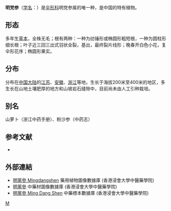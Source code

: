 {{NoteTA|G1=LS}}
{{Speciesbox
| genus = Changium
| species = smyrnioides
| authority = Wolff
}}

'''明党参'''（[[学名|学名]]：{{lang|la|''Changium smyrnioides''}}）是[[伞形科|伞形科]]明党参属的唯一种，是中国的特有植物。

==形态==
多年生[[草本|草本]]，全株无毛；根有两种：一种为纺锤形或椭圆形粗短根，一种为圆柱形细长根；叶子近三回三出式羽状全裂，基出，最终裂片线形；晚春开白色小花，复伞形花序；椭圆形果实。

==分布==
分布在[[中国大陆|中国大陆]]的[[江苏|江苏]]、[[安徽|安徽]]、[[浙江|浙江]]等地，生长于海拔200米至400米的地区，多生长在山地土壤肥厚的地方和山坡岩石缝隙中，目前尚未由人工引种栽培。

== 别名 ==
山萝卜（浙江中药手册）、粉沙参（中药志）

== 参考文献 ==
<div class="references-small">
* {{cite web| url =http://www.bioinfo.cn/db05/KmzwSpecies.php?action=view&id=22723| title =明党参| work =《中国高等植物数据库全库》| publisher =中国科学院微生物研究所| author =昆明植物研究所| accessdate =2009-02-25| deadurl =yes| archiveurl =https://web.archive.org/web/20160305055621/http://www.bioinfo.cn/db05/KmzwSpecies.php?action=view&id=22723| archivedate =2016-03-05}}
</div>

==外部連結==
* [http://libproject.hkbu.edu.hk/was40/detail?lang=ch&channelid=1288&searchword=herb_id=D00126 明黨參 Mingdangshen] {{Wayback|url=http://libproject.hkbu.edu.hk/was40/detail?lang=ch&channelid=1288&searchword=herb_id=D00126 |date=20131004214147 }} 藥用植物圖像數據庫 (香港浸會大學中醫藥學院) {{zh}}{{en}}
*[https://sys01.lib.hkbu.edu.hk/cmed/mmid/detail.php?pid=B00087 明黨參] 中藥材圖像數據庫  (香港浸會大學中醫藥學院) {{zh}}{{en}} 
* [http://libproject.hkbu.edu.hk/was40/detail?channelid=44273&searchword=herb_id=D00583 明黨參 Ming Dang Shen] {{Wayback|url=http://libproject.hkbu.edu.hk/was40/detail?channelid=44273&searchword=herb_id=D00583 |date=20131005033653 }} 中藥標本數據庫 (香港浸會大學中醫藥學院) {{zh-hant}}{{en}}
{{Taxonbar|from=Q5072057}}

[[Category:明党参属|M]]